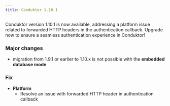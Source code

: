 ```yaml
---
title: Conduktor 1.10.1 
---
```



Conduktor version 1.10.1 is now available, addressing a platform issue related to forwarded HTTP headers in the authentication callback. Upgrade now to ensure a seamless authentication experience in Conduktor!

### Major changes

- migration from 1.9.1 or earlier to 1.10.x is not possible with the **embedded database mode**

### Fix 

- **Platform**
  - Resolve an issue with forwarded HTTP header in authentication callback
